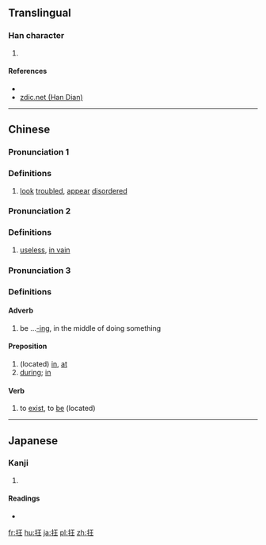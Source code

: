 ==Translingual==

===Han character===
{{Han char|rn=64|rad=手|as=04|sn=7|four=|canj=手一土 (QMG)|ids=⿰[[扌]][[王]]}}

# {{defn|Han|sort=手04}}

====References====
* {{Han ref|kx=0420.060|dkj=11859|dj=0767.070|hdz=31833.010|uh=6282|ud=25218}}
*[http://www.zdic.net/z/1a/js/6282.htm zdic.net (Han Dian)]

----

==Chinese==
{{zh-forms}}

===Pronunciation 1===
{{zh-pron
|m=kuáng
|c=kong4,kwong4
|mc=
|oc=
|ma=
|cat=a
}}

===Definitions===

# [[look]] [[troubled]], [[appear]] [[disordered]]

===Pronunciation 2===
{{zh-pron
|m=wǎng
|c=
|ma=
|cat=a
}}

===Definitions===

# [[useless]], [[in vain]]

===Pronunciation 3===
{{zh-pron
|m=zài
|c=
|ma=
|cat=adv,prep,v
}}

===Definitions===

====Adverb====
{{zh-adv}}

# be ...[[-ing]], in the middle of doing something {{gloss|indicating an action in progress}}

====Preposition====
{{zh-prep}}

# (located) [[in]], [[at]]
# [[during]]; [[in]]
	  
====Verb====
{{zh-verb}}

# to [[exist]], to [[be]] (located)

----

==Japanese==

===Kanji===
{{ja-kanji|grade=|rs=手04}}

# {{defn|lang=ja|sort=手04}}

====Readings====
* {{ja-readings|on=[[きょう]] (kyō), [[ごう]] (gō)|kun=[[くるう]] (kuruu), [[きちがい]] (kichigai)}}

[[fr:抂]]
[[hu:抂]]
[[ja:抂]]
[[pl:抂]]
[[zh:抂]]